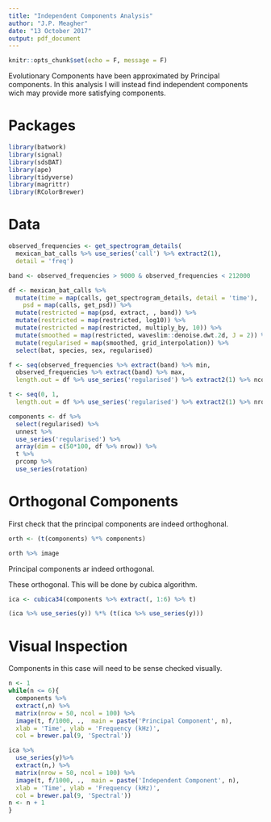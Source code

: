 ```yaml
---
title: "Independent Components Analysis"
author: "J.P. Meagher"
date: "13 October 2017"
output: pdf_document
---
```


```r
knitr::opts_chunk$set(echo = F, message = F)
```

Evolutionary Components have been approximated by Principal components. In this analysis I will instead find independent components wich may provide more satisfying components.

# Packages

```r
library(batwork)
library(signal)
library(sdsBAT)
library(ape)
library(tidyverse)
library(magrittr)
library(RColorBrewer)
```

# Data

```r
observed_frequencies <- get_spectrogram_details(
  mexican_bat_calls %>% use_series('call') %>% extract2(1), 
  detail = 'freq')

band <- observed_frequencies > 9000 & observed_frequencies < 212000

df <- mexican_bat_calls %>% 
  mutate(time = map(calls, get_spectrogram_details, detail = 'time'), 
    psd = map(calls, get_psd)) %>% 
  mutate(restricted = map(psd, extract, , band)) %>% 
  mutate(restricted = map(restricted, log10)) %>% 
  mutate(restricted = map(restricted, multiply_by, 10)) %>% 
  mutate(smoothed = map(restricted, waveslim::denoise.dwt.2d, J = 2)) %>% 
  mutate(regularised = map(smoothed, grid_interpolation)) %>%
  select(bat, species, sex, regularised)

f <- seq(observed_frequencies %>% extract(band) %>% min,
  observed_frequencies %>% extract(band) %>% max,
  length.out = df %>% use_series('regularised') %>% extract2(1) %>% ncol)

t <- seq(0, 1,
  length.out = df %>% use_series('regularised') %>% extract2(1) %>% nrow)

components <- df %>% 
  select(regularised) %>%
  unnest %>% 
  use_series('regularised') %>% 
  array(dim = c(50*100, df %>% nrow)) %>% 
  t %>% 
  prcomp %>% 
  use_series(rotation)
```

# Orthogonal Components

First check that the principal components are indeed orthoghonal.

```r
orth <- (t(components) %*% components)

orth %>% image
```

Principal components ar indeed orthogonal.

These orthogonal. This will be done by cubica algorithm.

```r
ica <- cubica34(components %>% extract(, 1:6) %>% t)

(ica %>% use_series(y)) %*% (t(ica %>% use_series(y)))
```

# Visual Inspection

Components in this case will need to be sense checked visually.

```r
n <- 1
while(n <= 6){
  components %>% 
  extract(,n) %>% 
  matrix(nrow = 50, ncol = 100) %>% 
  image(t, f/1000, .,  main = paste('Principal Component', n), 
  xlab = 'Time', ylab = 'Frequency (kHz)',
  col = brewer.pal(9, 'Spectral'))

ica %>% 
  use_series(y)%>% 
  extract(n,) %>% 
  matrix(nrow = 50, ncol = 100) %>% 
  image(t, f/1000, .,  main = paste('Independent Component', n), 
  xlab = 'Time', ylab = 'Frequency (kHz)',
  col = brewer.pal(9, 'Spectral'))
n <- n + 1
}
```

